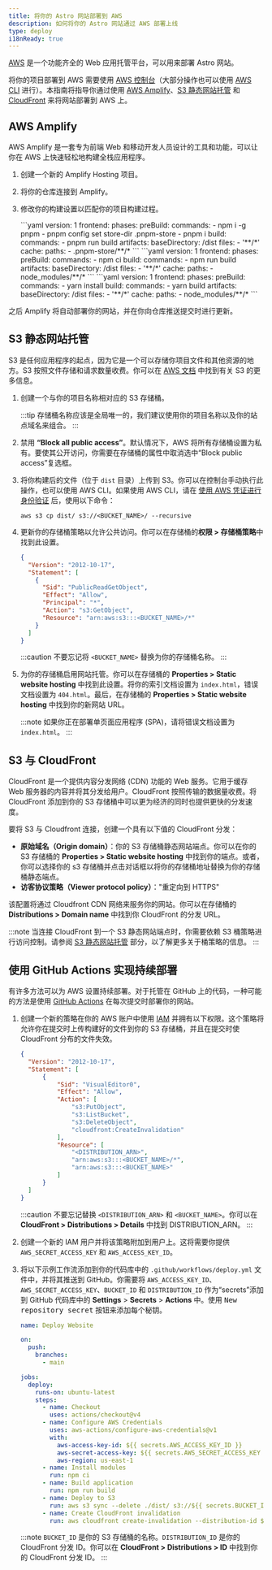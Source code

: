```yaml
---
title: 将你的 Astro 网站部署到 AWS
description: 如何将你的 Astro 网站通过 AWS 部署上线
type: deploy
i18nReady: true
---
```


[AWS](https://aws.amazon.com/) 是一个功能齐全的 Web 应用托管平台，可以用来部署 Astro 网站。

将你的项目部署到 AWS 需要使用 [AWS 控制台](https://aws.amazon.com/console/)（大部分操作也可以使用 [AWS CLI](https://aws.amazon.com/cli/) 进行）。本指南将指导你通过使用 [AWS Amplify](https://aws.amazon.com/amplify/)、[S3 静态网站托管](https://aws.amazon.com/s3/) 和 [CloudFront](https://aws.amazon.com/cloudfront/) 来将网站部署到 AWS 上。

## AWS Amplify

AWS Amplify 是一套专为前端 Web 和移动开发人员设计的工具和功能，可以让你在 AWS 上快速轻松地构建全栈应用程序。

1. 创建一个新的 Amplify Hosting 项目。
2. 将你的仓库连接到 Amplify。
3. 修改你的构建设置以匹配你的项目构建过程。

    <PackageManagerTabs>
    <Fragment slot="pnpm">
    ```yaml
    version: 1
    frontend:
      phases:
        preBuild:
          commands:
            - npm i -g pnpm
            - pnpm config set store-dir .pnpm-store
            - pnpm i
        build:
          commands:
            - pnpm run build
      artifacts:
        baseDirectory: /dist
        files:
          - '**/*'
      cache:
        paths:
          - .pnpm-store/**/*
    ```
    </Fragment>
    <Fragment slot="npm">
    ```yaml
    version: 1
    frontend:
      phases:
        preBuild:
          commands:
            - npm ci
        build:
          commands:
            - npm run build
      artifacts:
        baseDirectory: /dist
        files:
          - '**/*'
      cache:
        paths:
          - node_modules/**/*
    ```
    </Fragment>
    <Fragment slot="yarn">
    ```yaml
    version: 1
    frontend:
      phases:
        preBuild:
          commands:
            - yarn install
        build:
          commands:
            - yarn build
      artifacts:
        baseDirectory: /dist
        files:
          - '**/*'
      cache:
        paths:
          - node_modules/**/*
    ```
    </Fragment>
    </PackageManagerTabs>

之后 Amplify 将自动部署你的网站，并在你向仓库推送提交时进行更新。

## S3 静态网站托管

S3 是任何应用程序的起点，因为它是一个可以存储你项目文件和其他资源的地方。S3 按照文件存储和请求数量收费。你可以在 [AWS 文档](https://aws.amazon.com/s3/) 中找到有关 S3 的更多信息。

1. 创建一个与你的项目名称相对应的 S3 存储桶。

    :::tip
    存储桶名称应该是全局唯一的，我们建议使用你的项目名称以及你的站点域名来组合。
    :::

2. 禁用 **“Block all public access”**。默认情况下，AWS 将所有存储桶设置为私有。要使其公开访问，你需要在存储桶的属性中取消选中“Block public access”复选框。

3. 将你构建后的文件（位于 `dist` 目录）上传到 S3。你可以在控制台手动执行此操作，也可以使用 AWS CLI。如果使用 AWS CLI，请在 [使用 AWS 凭证进行身份验证](https://docs.aws.amazon.com/cli/latest/userguide/cli-configure-files.html) 后，使用以下命令：

    ```
    aws s3 cp dist/ s3://<BUCKET_NAME>/ --recursive
    ```

4. 更新你的存储桶策略以允许公共访问。你可以在存储桶的**权限 > 存储桶策略**中找到此设置。

    ```json
    {
      "Version": "2012-10-17",
      "Statement": [
        {
          "Sid": "PublicReadGetObject",
          "Effect": "Allow",
          "Principal": "*",
          "Action": "s3:GetObject",
          "Resource": "arn:aws:s3:::<BUCKET_NAME>/*"
        }
      ]
    }
    ```

    :::caution
    不要忘记将 `<BUCKET_NAME>` 替换为你的存储桶名称。
    :::

5. 为你的存储桶启用网站托管。你可以在存储桶的 **Properties > Static website hosting** 中找到此设置。将你的索引文档设置为 `index.html`，错误文档设置为 `404.html`。最后，在存储桶的 **Properties > Static website hosting** 中找到你的新网站 URL。

    :::note
    如果你正在部署单页面应用程序 (SPA)，请将错误文档设置为 `index.html`。
    :::

## S3 与 CloudFront

CloudFront 是一个提供内容分发网络 (CDN) 功能的 Web 服务。它用于缓存 Web 服务器的内容并将其分发给用户。CloudFront 按照传输的数据量收费。将 CloudFront 添加到你的 S3 存储桶中可以更为经济的同时也提供更快的分发速度。

要将 S3 与 Cloudfront 连接，创建一个具有以下值的 CloudFront 分发：
  - **原始域名（Origin domain）**：你的 S3 存储桶静态网站端点。你可以在你的 S3 存储桶的 **Properties > Static website hosting** 中找到你的端点。或者，你可以选择你的 s3 存储桶并点击对话框以将你的存储桶地址替换为你的存储桶静态端点。
  - **访客协议策略（Viewer protocol policy）**："重定向到 HTTPS"

该配置将通过 Cloudfront CDN 网络来服务你的网站。你可以在存储桶的 **Distributions > Domain name** 中找到你 CloudFront 的分发 URL。

:::note
当连接 CloudFront 到一个 S3 静态网站端点时，你需要依赖 S3 桶策略进行访问控制。请参阅 [S3 静态网站托管](/zh-cn/guides/deploy/aws/#s3-静态网站托管) 部分，以了解更多关于桶策略的信息。
:::

## 使用 GitHub Actions 实现持续部署

有许多方法可以为 AWS 设置持续部署。对于托管在 GitHub 上的代码，一种可能的方法是使用 [GitHub Actions](https://github.com/features/actions) 在每次提交时部署你的网站。

1. 创建一个新的策略在你的 AWS 账户中使用 [IAM](https://aws.amazon.com/iam/) 并拥有以下权限。这个策略将允许你在提交时上传构建好的文件到你的 S3 存储桶，并且在提交时使 CloudFront 分布的文件失效。

    ```json
    {
      "Version": "2012-10-17",
      "Statement": [
          {
              "Sid": "VisualEditor0",
              "Effect": "Allow",
              "Action": [
                  "s3:PutObject",
                  "s3:ListBucket",
                  "s3:DeleteObject",
                  "cloudfront:CreateInvalidation"
              ],
              "Resource": [
                  "<DISTRIBUTION_ARN>",
                  "arn:aws:s3:::<BUCKET_NAME>/*",
                  "arn:aws:s3:::<BUCKET_NAME>"
              ]
          }
      ]
    }
    ```

    :::caution
    不要忘记替换 `<DISTRIBUTION_ARN>` 和 `<BUCKET_NAME>`。你可以在 **CloudFront > Distributions > Details** 中找到 DISTRIBUTION_ARN。
    :::

2. 创建一个新的 IAM 用户并将该策略附加到用户上。这将需要你提供 `AWS_SECRET_ACCESS_KEY` 和 `AWS_ACCESS_KEY_ID`。

3. 将以下示例工作流添加到你的代码库中的 `.github/workflows/deploy.yml` 文件中，并将其推送到 GitHub。你需要将 `AWS_ACCESS_KEY_ID`、`AWS_SECRET_ACCESS_KEY`、`BUCKET_ID` 和 `DISTRIBUTION_ID` 作为“secrets”添加到 GitHub 代码库中的 **Settings** > **Secrets** > **Actions** 中。使用 <kbd>New repository secret</kbd> 按钮来添加每个秘钥。

    ```yaml
    name: Deploy Website

    on:
      push:
        branches:
          - main

    jobs:
      deploy:
        runs-on: ubuntu-latest
        steps:
          - name: Checkout
            uses: actions/checkout@v4
          - name: Configure AWS Credentials
            uses: aws-actions/configure-aws-credentials@v1
            with:
              aws-access-key-id: ${{ secrets.AWS_ACCESS_KEY_ID }}
              aws-secret-access-key: ${{ secrets.AWS_SECRET_ACCESS_KEY }}
              aws-region: us-east-1
          - name: Install modules
            run: npm ci
          - name: Build application
            run: npm run build
          - name: Deploy to S3
            run: aws s3 sync --delete ./dist/ s3://${{ secrets.BUCKET_ID }}
          - name: Create CloudFront invalidation
            run: aws cloudfront create-invalidation --distribution-id ${{ secrets.DISTRIBUTION_ID }} --paths "/*"
    ```

    :::note
    `BUCKET_ID` 是你的 S3 存储桶的名称。`DISTRIBUTION_ID` 是你的 CloudFront 分发 ID。你可以在 **CloudFront > Distributions > ID** 中找到你的 CloudFront 分发 ID。
    :::
    
